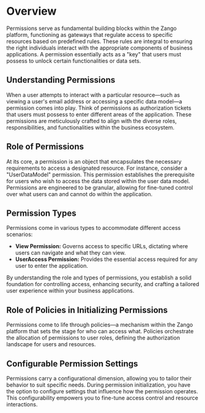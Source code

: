 # Overview

Permissions serve as fundamental building blocks within the Zango platform, functioning as gateways that regulate access to specific resources based on predefined rules. These rules are integral to ensuring the right individuals interact with the appropriate components of business applications. A permission essentially acts as a "key" that users must possess to unlock certain functionalities or data sets.

## Understanding Permissions

When a user attempts to interact with a particular resource—such as viewing a user's email address or accessing a specific data model—a permission comes into play. Think of permissions as authorization tickets that users must possess to enter different areas of the application. These permissions are meticulously crafted to align with the diverse roles, responsibilities, and functionalities within the business ecosystem.

## Role of Permissions

At its core, a permission is an object that encapsulates the necessary requirements to access a designated resource. For instance, consider a "UserDataModel" permission. This permission establishes the prerequisite for users who wish to access the data stored within the user data model. Permissions are engineered to be granular, allowing for fine-tuned control over what users can and cannot do within the application.

## Permission Types

Permissions come in various types to accommodate different access scenarios:

- **View Permission:** Governs access to specific URLs, dictating where users can navigate and what they can view.
- **UserAccess Permission:** Provides the essential access required for any user to enter the application.

By understanding the role and types of permissions, you establish a solid foundation for controlling access, enhancing security, and crafting a tailored user experience within your business applications.

## Role of Policies in Initializing Permissions

Permissions come to life through policies—a mechanism within the Zango platform that sets the stage for who can access what. Policies orchestrate the allocation of permissions to user roles, defining the authorization landscape for users and resources.

## Configurable Permission Settings

Permissions carry a configurational dimension, allowing you to tailor their behavior to suit specific needs. During permission initialization, you have the option to configure settings that influence how the permission operates. This configurability empowers you to fine-tune access control and resource interactions.

